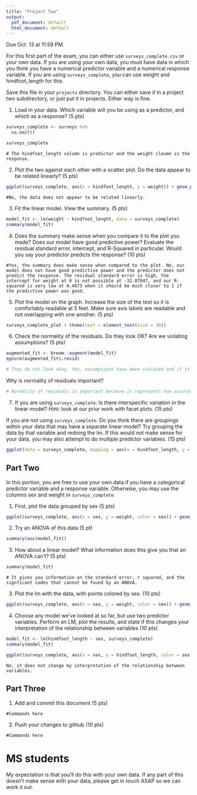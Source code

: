 ```yaml
---
title: "Project Two"
output:
  pdf_document: default
  html_document: default
---
```


Due Oct. 13 at 11:59 PM. 

For this first part of the exam, you can either use `surveys_complete.csv` or your own data. If you are using your own data, you must have data in which you think you have a numerical predictor variable and a numerical response variable. If you are using `surveys_complete`, you can use weight and hindfoot_length for this.

Save this file in your `projects` directory. You can either save it in a project two subdirectory, or just put it in projects. Either way is fine.


1) Load in your data. Which variable will you be using as a predictor, and which as a response? (5 pts)

```r
surveys_complete <- surveys %>% 
  na.omit()

surveys_complete

```

```
# The hindfoot_length column is predictor and the weight cloumn is the response.
```

2) Plot the two against each other with a scatter plot. Do the data appear to be related linearly? (5 pts)


```r
ggplot(surveys_complete, aes(x = hindfoot_length, y = weight)) + geom_point() 
```

```
#No, the data does not appear to be related linearly.
```


3) Fit the linear model. View the summary. (5 pts)


```r
model_fit <- lm(weight ~ hindfoot_length, data = surveys_complete)
summary(model_fit)

```

4) Does the summary make sense when you compare it to the plot you made? Does our model have good predictive power? Evaluate the residual standard error, intercept, and R-Squared in particular. Would you say your predictor predicts the response?  (10 pts)


```
#Yes, the summary does make sense when compared to the plot. No, our model does not have good predictive power and the predictor does not predict the response. The residual standard error is high, the intercept for weight at 0 is not possible at -32.87047, and our R-squared is very low at 0.4673 when it should be much closer to 1 if the predictive power was good. 
```


5) Plot the model on the graph. Increase the size of the text so it is comfortably readable at 5 feet. Make sure axis labels are readable and not overlapping with one another. (5 pts)

```r
surveys_complete_plot + theme(text = element_text(size = 30))
```


6) Check the normality of the residuals. Do they look OK? Are we violating assumptions? (5 pts)

```r
augmented_fit <- broom::augment(model_fit)
qqnorm(augmented_fit$.resid)

# They do not look okay. Yes, assumptions have been violated and if it were normal, the line would be straight.
```


Why is normality of residuals important? 

```r

# Normality of residuals is important because it represents how accurately hindfoot_length predicts weight.
```

7) If you are using `surveys_complete`: Is there interspecific variation in the linear model? Hint: look at our prior work with facet plots. (15 pts) 

If you are *not* using  `surveys_complete`: Do you think there are groupings within your data that may have a separate linear model? Try grouping the data by that variable and redoing the lm. If this would not make sense for your data, you may also attempt to do multiple predictor variables. (15 pts)

```r
ggplot(data = surveys_complete, mapping = aes(x = hindfoot_length, y = weight)) + geom_col() + facet_wrap(facets = vars(species_id)) + theme_light()
```

## Part Two

In this portion, you are free to use your own data if you have a categorical predictor variable and a response variable. Otherwise, you may use the columns sex and weight in `surveys_complete`

1) First, plot the data grouped by sex (5 pts)

```r

ggplot(surveys_complete, aes(x = sex, y = weight, color = sex)) + geom_point()

```

2) Try an ANOVA of this data (5 pt)

```r
summary(aov(model_fit))
```

3) How about a linear model? What information does this give you that an ANOVA can't? (5 pts)


```r
summary(model_fit)

```

```
# It gives you information on the standard error, r squared, and the signficant codes that cannot be found by an ANOVA.
```

3) Plot the lm with the data, with points colored by sex. (10 pts)


```r
ggplot(surveys_complete, aes(x = sex, y = weight, color = sex)) + geom_point()
```

4) Choose any model we've looked at so far, but use two predictor variables. Perform an LM, plot the results, and state if this changes your interpretation of the relationship between variables (10 pts)

```r
model_fit <- lm(hindfoot_length ~ sex, surveys_complete)
summary(model_fit)
```

```r
ggplot(surveys_complete, aes(x = sex, y = hindfoot_length, color = sex)) + geom_point() 
```

```
No, it does not change my interpretation of the relationship between variables.
```

## Part Three 


1) Add and commit this document (5 pts)

```
#Commands here
```

2) Push your changes to github (10 pts)

```
#Commands here
```



# MS students

My expectation is that you'll do this with your own data. If any part of this doesn't make sense with your data, please get in touch ASAP so we can work it out.
